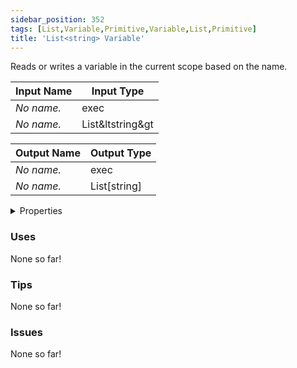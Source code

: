 ```yaml
---
sidebar_position: 352
tags: [List,Variable,Primitive,Variable,List,Primitive]
title: 'List<string> Variable'
---
```


Reads or writes a variable in the current scope based on the name.




<EsbSvg />

| Input Name | Input Type |
|-----------|-----------|
| *No name.* | exec |
| *No name.* | List&ltstring&gt |

| Output Name | Output Type |
|-----------|-----------|
| *No name.* | exec |
| *No name.* | List[string] |


<details>
  <summary>Properties</summary>
  <div>
    <div>
    <table>
      <thead>
        <tr>
          <th>Is beta required?</th>
          <th>❌</th>
        </tr>
        <tr>
          <th>Is this chip a trolling risk?</th>
          <th>❌</th>
        </tr>
        <tr>
          <th>Is this chip a role assignment risk?</th>
          <th>❌</th>
        </tr>
        <tr>
          <th>Chip UUID</th>
          <th>94fb596f-6b3f-4981-bc2d-1bb693c45ae6</th>
        </tr>
      </thead>
    </table>
    </div>
  </div>
</details>

### Uses

None so far!

### Tips

None so far!

### Issues

None so far!